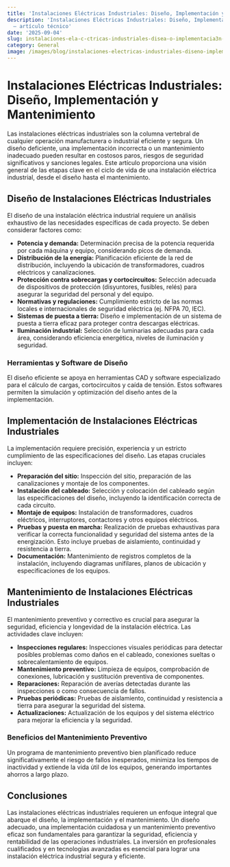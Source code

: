 ```yaml
---
title: 'Instalaciones Eléctricas Industriales: Diseño, Implementación y Mantenimiento'
description: 'Instalaciones Eléctricas Industriales: Diseño, Implementación y Mantenimiento
  — artículo técnico'
date: '2025-09-04'
slug: instalaciones-ela-c-ctricas-industriales-disea-o-implementacia3n-y-mantenimiento
category: General
image: /images/blog/instalaciones-electricas-industriales-diseno-implementacion-y-mantenimiento/instalaciones-electricas-industriales-diseno-implementacion-y-mantenimiento-hero-001.webp
---
```


# Instalaciones Eléctricas Industriales: Diseño, Implementación y Mantenimiento

Las instalaciones eléctricas industriales son la columna vertebral de cualquier operación manufacturera o industrial eficiente y segura.  Un diseño deficiente, una implementación incorrecta o un mantenimiento inadecuado pueden resultar en costosos paros, riesgos de seguridad significativos y sanciones legales.  Este artículo proporciona una visión general de las etapas clave en el ciclo de vida de una instalación eléctrica industrial, desde el diseño hasta el mantenimiento.

## Diseño de Instalaciones Eléctricas Industriales

El diseño de una instalación eléctrica industrial requiere un análisis exhaustivo de las necesidades específicas de cada proyecto. Se deben considerar factores como:

* **Potencia y demanda:**  Determinación precisa de la potencia requerida por cada máquina y equipo, considerando picos de demanda.
* **Distribución de la energía:** Planificación eficiente de la red de distribución, incluyendo la ubicación de transformadores, cuadros eléctricos y canalizaciones.
* **Protección contra sobrecargas y cortocircuitos:**  Selección adecuada de dispositivos de protección (disyuntores, fusibles, relés) para asegurar la seguridad del personal y del equipo.
* **Normativas y regulaciones:**  Cumplimiento estricto de las normas locales e internacionales de seguridad eléctrica (ej.  NFPA 70, IEC).
* **Sistemas de puesta a tierra:** Diseño e implementación de un sistema de puesta a tierra eficaz para proteger contra descargas eléctricas.
* **Iluminación industrial:** Selección de luminarias adecuadas para cada área, considerando eficiencia energética, niveles de iluminación y seguridad.

### Herramientas y Software de Diseño

El diseño eficiente se apoya en herramientas CAD y software especializado para el cálculo de cargas, cortocircuitos y caída de tensión.  Estos softwares permiten la simulación y optimización del diseño antes de la implementación.


## Implementación de Instalaciones Eléctricas Industriales

La implementación requiere precisión, experiencia y un estricto cumplimiento de las especificaciones del diseño.  Las etapas cruciales incluyen:

* **Preparación del sitio:**  Inspección del sitio, preparación de las canalizaciones y montaje de los componentes.
* **Instalación del cableado:**  Selección y colocación del cableado según las especificaciones del diseño, incluyendo la identificación correcta de cada circuito.
* **Montaje de equipos:**  Instalación de transformadores, cuadros eléctricos, interruptores, contactores y otros equipos eléctricos.
* **Pruebas y puesta en marcha:**  Realización de pruebas exhaustivas para verificar la correcta funcionalidad y seguridad del sistema antes de la energización.  Esto incluye pruebas de aislamiento, continuidad y resistencia a tierra.
* **Documentación:**  Mantenimiento de registros completos de la instalación, incluyendo diagramas unifilares, planos de ubicación y especificaciones de los equipos.


## Mantenimiento de Instalaciones Eléctricas Industriales

El mantenimiento preventivo y correctivo es crucial para asegurar la seguridad, eficiencia y longevidad de la instalación eléctrica.  Las actividades clave incluyen:

* **Inspecciones regulares:**  Inspecciones visuales periódicas para detectar posibles problemas como daños en el cableado, conexiones sueltas o sobrecalentamiento de equipos.
* **Mantenimiento preventivo:**  Limpieza de equipos, comprobación de conexiones, lubricación y sustitución preventiva de componentes.
* **Reparaciones:**  Reparación de averías detectadas durante las inspecciones o como consecuencia de fallos.
* **Pruebas periódicas:**  Pruebas de aislamiento, continuidad y resistencia a tierra para asegurar la seguridad del sistema.
* **Actualizaciones:**  Actualización de los equipos y del sistema eléctrico para mejorar la eficiencia y la seguridad.

###  Beneficios del Mantenimiento Preventivo

Un programa de mantenimiento preventivo bien planificado reduce significativamente el riesgo de fallos inesperados, minimiza los tiempos de inactividad y extiende la vida útil de los equipos, generando importantes ahorros a largo plazo.


## Conclusiones

Las instalaciones eléctricas industriales requieren un enfoque integral que abarque el diseño, la implementación y el mantenimiento.  Un diseño adecuado, una implementación cuidadosa y un mantenimiento preventivo eficaz son fundamentales para garantizar la seguridad, eficiencia y rentabilidad de las operaciones industriales.  La inversión en profesionales cualificados y en tecnologías avanzadas es esencial para lograr una instalación eléctrica industrial segura y eficiente.
